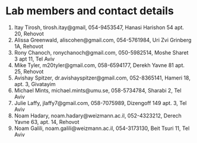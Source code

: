 # Lab members and contact details {#contact}

1. Itay Tirosh, tirosh.itay@gmail, 054-9453547, Hanasi Harishon 54 apt. 20, Rehovot
2. Alissa Greenwald, aliscohen@gmail.com, 054-5761984, Uri Zvi Grinberg 1A, Rehovot
3. Rony Chanoch, ronychanoch@gmail.com, 050-5982514, Moshe Sharet 3 apt 11, Tel Aviv
4. Mike Tyler, m20tyler@gmail.com, 058-6594177, Derekh Yavne 81 apt. 25, Rehovot
5. Avishay Spitzer, dr.avishayspitzer@gmail.com, 052-8365141, Hameri 18, apt. 3, Givatayim
6. Michael Mints, michael.mints@umu.se, 058-5734784, Sharabi 2, Tel Aviv
7. Julie Laffy, jlaffy7@gmail.com, 058-7075989, Dizengoff 149 apt. 3, Tel Aviv
8. Noam Hadary, noam.hadary@weizmann.ac.il, 052-4323212, Derech Yavne 63, apt. 14, Rehovot
9. Noam Galili, noam.galili@weizmann.ac.il, 054-3173130, Beit Tsuri 11, Tel Aviv


